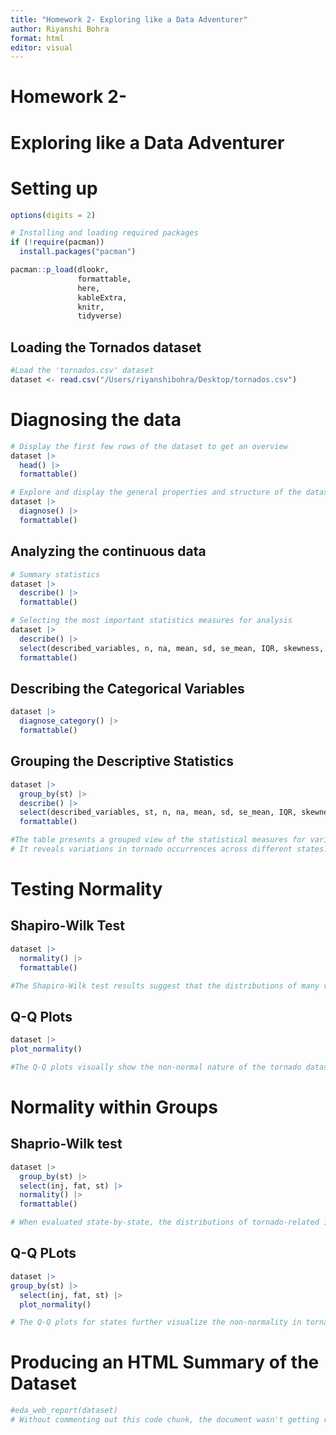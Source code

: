 ```yaml
---
title: "Homework 2- Exploring like a Data Adventurer"
author: Riyanshi Bohra
format: html
editor: visual
---
```


# Homework 2-

# Exploring like a Data Adventurer

# Setting up

```r
options(digits = 2)

# Installing and loading required packages 
if (!require(pacman))
  install.packages("pacman")

pacman::p_load(dlookr, 
               formattable, 
               here, 
               kableExtra, 
               knitr, 
               tidyverse) 
```

## Loading the Tornados dataset

```r
#Load the 'tornados.csv' dataset
dataset <- read.csv("/Users/riyanshibohra/Desktop/tornados.csv") 
```

# Diagnosing the data

```r
# Display the first few rows of the dataset to get an overview
dataset |>
  head() |>
  formattable()
```

```r
# Explore and display the general properties and structure of the dataset
dataset |>
  diagnose() |>
  formattable()
```

## Analyzing the continuous data

```r
# Summary statistics 
dataset |>
  describe() |>
  formattable()
```

```r
# Selecting the most important statistics measures for analysis 
dataset |>
  describe() |>
  select(described_variables, n, na, mean, sd, se_mean, IQR, skewness, kurtosis, p25, p50, p75) |>
  formattable()
```

## Describing the Categorical Variables

```r
dataset |>
  diagnose_category() |>
  formattable()
```

## Grouping the Descriptive Statistics

```r
dataset |>
  group_by(st) |>
  describe() |>
  select(described_variables, st, n, na, mean, sd, se_mean, IQR, skewness, kurtosis, p25, p50, p75) |>
  formattable()

#The table presents a grouped view of the statistical measures for various numerical columns in the dataset, broken down by state. 
# It reveals variations in tornado occurrences across different states. For instance, while some states like Texas (TX) have a higher count of tornado events, others like Alaska (AK) report fewer incidents.
```

# Testing Normality

## Shapiro-Wilk Test

```r
dataset |>
  normality() |>
  formattable()

#The Shapiro-Wilk test results suggest that the distributions of many variables in the dataset are not normally distributed(p-values are almost zero)
```

## Q-Q Plots

```r
dataset |>
plot_normality()

#The Q-Q plots visually show the non-normal nature of the tornado dataset's columns. Specifically, the plots for injuries, fatalities, and economic loss show pronounced deviations, highlighting the presence of outliers
```

# Normality within Groups

## Shaprio-Wilk test

```r
dataset |>
  group_by(st) |>
  select(inj, fat, st) |>
  normality() |>
  formattable()

# When evaluated state-by-state, the distributions of tornado-related injuries and fatalities do not show a normal distribution. This non-normal trend across states suggests that tornado impacts vary widely, with some tornado events causing high damages in comparison to others
```

## Q-Q PLots

```r
dataset |>
group_by(st) |>
  select(inj, fat, st) |>
  plot_normality()

# The Q-Q plots for states further visualize the non-normality in tornado impacts. States like Texas and Oklahoma, known for their frequent tornado activity, show  varying deviations in the plots, emphasizing the irregular nature of severe tornado events and their consequences
```

# Producing an HTML Summary of the Dataset

```r
#eda_web_report(dataset)
# Without commenting out this code chunk, the document wasn't getting rendered
```
